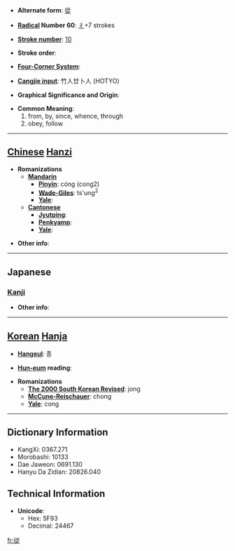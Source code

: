 * '''Alternate form''': [[從]]

* '''[[Wiktionary:Chinese radical index| Radical]] Number 60''': [[Wiktionary:Chinese radical index 彳|彳]]+7 strokes

* '''[[Wiktionary:Chinese total strokes index|Stroke number]]''': [[Wiktionary:Chinese total strokes index 10|10]]

* '''Stroke order''': 

* '''[[Wiktionary:Chinese four corner index|Four-Corner System]]''': 

* '''[[Wiktionary:Chinese Cangjie index|Cangjie input]]''': 竹人廿卜人 (HOTYO)

* '''Graphical Significance and Origin''': 

* '''Common Meaning''': 
*# from, by, since, whence, through
*# obey, follow

----

== [[Chinese]] [[Hanzi]] ==

* '''Romanizations'''
** '''[[Mandarin]]'''
*** '''[[Pinyin]]''': cóng (cong2)
*** '''[[Wade-Giles]]''': ts'ung<sup>2</sup>
*** '''[[Yale]]''': 
** '''[[Cantonese]]'''
*** '''[[Jyutping]]''':
*** '''[[Penkyamp]]''': 
*** '''[[Yale]]''': 

* '''Other info''': 

----

==Japanese==
===[[Kanji]]===
{{kanji|on readings=[[じゅう]] (jū), [[しょう]] (shō), [[じゅ]] (ju)|kun readings=[[したがう]] (shitagau), [[したがえる]] (shitagaeru), [[より]] (yori)}}

* '''Other info''':  

----

== [[Korean]] [[Hanja]] ==

* '''[[Hangeul]]''': 종

* '''[[Hun-eum]] reading''': 

* '''Romanizations'''
** '''[[The 2000 South Korean Revised Romanization|The 2000 South Korean Revised]]''': jong
** '''[[McCune-Reischauer]]''': chong
** '''[[Yale]]''': cong

----

== Dictionary Information ==

* KangXi: 0367.271
* Morobashi: 10133
* Dae Jaweon: 0691.130
* Hanyu Da Zidian: 20826.040

== Technical Information ==

* '''Unicode''':
** Hex: 5F93
** Decimal: 24467

[[fr:従]]